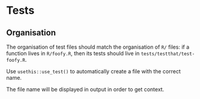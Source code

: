 # Tests

## Organisation

The organisation of test files should match the organisation of `R/` files: if a function lives in `R/foofy.R`, then its tests should live in `tests/testthat/test-foofy.R`.

Use `usethis::use_test()` to automatically create a file with the correct name.

The file name will be displayed in output in order to get context.
